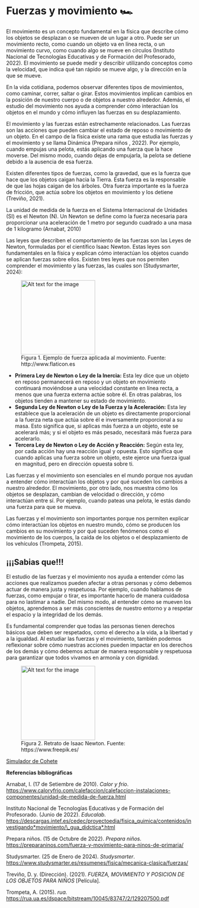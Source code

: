 
# Fuerzas y movimiento 🏎️

El movimiento es un concepto fundamental en la física que describe cómo los objetos se desplazan o se mueven de un lugar a otro. Puede ser un movimiento recto, como cuando un objeto va en línea recta, o un movimiento curvo, como cuando algo se mueve en círculos (Instituto Nacional de Tecnologías Educativas y de Formación del Profesorado, 2022). El movimiento se puede medir y describir utilizando conceptos como la velocidad, que indica qué tan rápido se mueve algo, y la dirección en la que se mueve.

En la vida cotidiana, podemos observar diferentes tipos de movimientos, como caminar, correr, saltar o girar. Estos movimientos implican cambios en la posición de nuestro
cuerpo o de objetos a nuestro alrededor. Además, el estudio del movimiento nos ayuda a comprender cómo interactúan los objetos en el mundo y cómo influyen las fuerzas en su desplazamiento.

El movimiento y las fuerzas están estrechamente relacionados. Las fuerzas son las acciones que pueden cambiar el estado de reposo o movimiento de un objeto. En el campo de la física existe una rama que estudia las fuerzas y el movimiento y se llama Dinámica (Prepara
niños , 2022). Por ejemplo, cuando empujas una pelota, estás aplicando una fuerza que la hace moverse. Del mismo modo, cuando dejas de empujarla, la pelota se detiene debido a la ausencia de esa fuerza.

Existen diferentes tipos de fuerzas, como la gravedad, que es la fuerza que hace que los objetos caigan hacia la Tierra. Esta fuerza es la responsable de que las hojas caigan de los árboles. Otra fuerza importante es la fuerza de fricción, que actúa sobre los objetos en movimiento y los detiene (Treviño, 2021).

La unidad de medida de la fuerza en el Sistema Internacional de Unidades (SI) es el Newton (N). Un Newton se define como la fuerza necesaria para proporcionar una aceleración de 1 metro por segundo cuadrado a una masa de 1 kilogramo (Arnabat, 2010)

Las leyes que describen el comportamiento de las fuerzas son las Leyes de Newton, formuladas por el científico Isaac Newton. Estas leyes son fundamentales en la física y
explican cómo interactúan los objetos cuando se aplican fuerzas sobre ellos. Existen tres leyes que nos permiten comprender el movimiento y las fuerzas, las cuales son (Studysmarter, 2024):

<figure className="w-full flex flex-col items-center justify-center mb-2"> <img src="/imgs/docs/g1-1.png" alt="Alt text for the image" width="200" height="200" />
<figcaption >
Figura 1. Ejemplo de fuerza aplicada al movimiento.
Fuente: http://www.flaticon.es
</figcaption>

</figure>

- **Primera Ley de Newton o Ley de la Inercia:** Esta ley dice que un objeto en reposo permanecerá en reposo y un objeto en movimiento continuará moviéndose a una
  velocidad constante en línea recta, a menos que una fuerza externa actúe sobre él. En otras palabras, los objetos tienden a mantener su estado de movimiento.
- **Segunda Ley de Newton o Ley de la Fuerza y la Aceleración:** Esta ley establece que la aceleración de un objeto es directamente proporcional a la fuerza neta que actúa sobre él e inversamente proporcional a su masa. Esto significa que, si aplicas más fuerza a un objeto, este se acelerará más; y si el objeto es más pesado, necesitará más fuerza para acelerarlo.
- **Tercera Ley de Newton o Ley de Acción y Reacción:** Según esta ley, por cada acción hay una reacción igual y opuesta. Esto significa que cuando aplicas una fuerza sobre un objeto, este ejerce una fuerza igual en magnitud, pero en dirección opuesta sobre ti.

Las fuerzas y el movimiento son esenciales en el mundo porque nos ayudan a entender cómo interactúan los objetos y por qué suceden los cambios a nuestro alrededor. El
movimiento, por otro lado, nos muestra cómo los objetos se desplazan, cambian de velocidad o dirección, y cómo interactúan entre sí. Por ejemplo, cuando pateas una pelota, le estás dando una fuerza para que se mueva.

Las fuerzas y el movimiento son importantes porque nos permiten explicar cómo interactúan los objetos en nuestro mundo, cómo se producen los cambios en su movimiento y por qué suceden fenómenos como el movimiento de los cuerpos, la caída de los objetos o el desplazamiento de los vehículos (Trompeta, 2015).

## ¡¡¡Sabias que!!!

El estudio de las fuerzas y el movimiento nos ayuda a entender cómo las acciones que realizamos pueden afectar a otras personas y cómo
debemos actuar de manera justa y respetuosa. Por ejemplo, cuando hablamos de fuerzas, como empujar o tirar, es importante hacerlo de manera cuidadosa para no lastimar a nadie. Del mismo modo, al entender cómo se mueven los objetos, aprendemos a ser más
conscientes de nuestro entorno y a respetar el espacio y la integridad de los demás.

Es fundamental comprender que todas las personas tienen derechos básicos que deben ser respetados, como el derecho a la vida, a la libertad y a la igualdad. Al estudiar las fuerzas y el movimiento, también podemos reflexionar sobre cómo nuestras acciones pueden impactar en los derechos de los demás y cómo debemos actuar de manera responsable y respetuosa para garantizar que todos vivamos en armonía y con dignidad.

<figure className="w-full flex flex-col items-center justify-center mb-2"> <img src="/imgs/docs/g1-2.png" alt="Alt text for the image" width="200" height="200" />
<figcaption >
Figura 2. Retrato de Isaac
Newton. Fuente:
https://www.freepik.es/
</figcaption>

</figure>


<a href="/guide/rocket-simulator" className="font-serif flex flex-col justify-center items-center bg-gradient-to-br from-red-400 to-orange-500 text-white font-bold rounded p-2 hover:bg-sky-300 mt-10 mb-8"> 
    Simulador de Cohete
    <GiRocket size={40}/>
</a>



**Referencias bibliográficas**

Arnabat, I. (17 de Setiembre de 2010). _Calor y frio_.
https://www.caloryfrio.com/calefaccion/calefaccion-instalaciones-componentes/unidad-de-medida-de-fuerza.html

Instituto Nacional de Tecnologías Educativas y de Formación del Profesorado. (Junio de
2022). _Educalab._
https://descargas.intef.es/cedec/proyectoedia/fisica_quimica/contenidos/investigando*movimiento/\_gua_didctica*.html

Prepara niños. (15 de Octubre de 2022). _Prepara niños._
https://preparaninos.com/fuerza-y-movimiento-para-ninos-de-primaria/

Studysmarter. (25 de Enero de 2024). _Studysmarter_.
https://www.studysmarter.es/resumenes/fisica/mecanica-clasica/fuerzas/

Treviño, D. y. (Dirección). (2021). _FUERZA, MOVIMIENTO Y POSICION DE LOS OBJETOS PARA
NIÑOS_ [Película].

Trompeta, A. (2015). _rua._
https://rua.ua.es/dspace/bitstream/10045/83747/2/129207500.pdf
